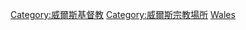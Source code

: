 {{Commons category|Churches in Wales}}

[[Category:威爾斯基督教|Category:威爾斯基督教]]
[[Category:威爾斯宗教場所|Category:威爾斯宗教場所]]
[[Category:英国教堂|Wales]]